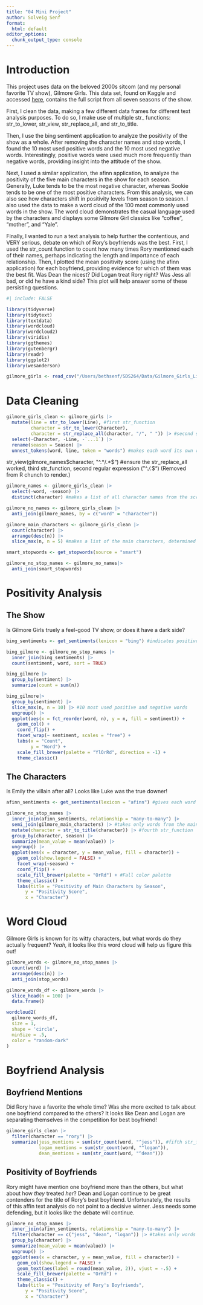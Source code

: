 ```yaml
---
title: "04 Mini Project"
author: Solveig Senf
format:
  html: default
editor_options: 
  chunk_output_type: console
---
```


# Introduction

This project uses data on the beloved 2000s sitcom (and my personal favorite TV show), Gilmore Girls. This data set, found on Kaggle and accessed [here](https://www.kaggle.com/datasets/julqka/gilmore-girls-lines?resource=download), contains the full script from all seven seasons of the show. 

First, I clean the data, making a few different data frames for different text analysis purposes. To do so, I make use of multiple str_ functions: str_to_lower, str_view, str_replace_all, and str_to_title. 

Then, I use the bing sentiment application to analyze the positivity of the show as a whole. After removing the character names and stop words, I found the 10 most used positive words and the 10 most used negative words. Interestingly, positive words were used much more frequently than negative words, providing insight into the attitude of the show. 

Next, I used a similar application, the afinn application,  to analyze the positivity of the five main characters in the show for each season. Generally, Luke tends to be the most negative character, whereas Sookie tends to be one of the most positive characters. From this analysis, we can also see how characters shift in positivity levels from season to season. 
I also used the data to make a word cloud of the 100 most commonly used words in the show. The word cloud demonstrates the casual language used by the characters and displays some Gilmore Girl classics like “coffee”, “mother”, and “Yale”. 

Finally, I wanted to run a text analysis to help further the contentious, and VERY serious, debate on which of Rory’s boyfriends was the best. First, I used the str_count function to count how many times Rory mentioned each of their names, perhaps indicating the length and importance of each relationship. Then, I plotted the mean positivity score (using the afinn application) for each boyfriend, providing evidence for which of them was the best fit. Was Dean the nicest? Did Logan treat Rory right? Was Jess all bad, or did he have a kind side? This plot will help answer some of these persisting questions. 


```r
#| include: FALSE

library(tidyverse)
library(tidytext)
library(textdata)
library(wordcloud)
library(wordcloud2)
library(viridis)
library(ggthemes)
library(gutenbergr)
library(readr)
library(ggplot2)
library(wesanderson)

gilmore_girls <- read_csv("/Users/bethsenf/SDS264/Data/Gilmore_Girls_Lines.csv")
```

# Data Cleaning

```r
gilmore_girls_clean <- gilmore_girls |>
  mutate(line = str_to_lower(Line), #first str_function
         character = str_to_lower(Character), 
         character = str_replace_all(character, "/", " ")) |> #second str_function, first regular expression ("/")
  select(-Character, -Line, -`...1`) |>
  rename(season = Season) |>
  unnest_tokens(word, line, token = "words") #makes each word its own row
```


str_view(gilmore_names$character, "^.*/.*$") #ensure the str_replace_all worked, third str_function, second regular expression ("^.*/.*$") (Removed from R chunch to render.)


```r
gilmore_names <- gilmore_girls_clean |>
  select(-word, -season) |>
  distinct(character) #makes a list of all character names from the script (includes extras with lines)

gilmore_no_names <- gilmore_girls_clean |>
  anti_join(gilmore_names, by = c("word" = "character")) 
```

```r
gilmore_main_characters <- gilmore_girls_clean |>
  count(character) |>
  arrange(desc(n)) |>
  slice_max(n, n = 5) #makes a list of the main characters, determined by number of words spoken
```

```r
smart_stopwords <- get_stopwords(source = "smart")

gilmore_no_stop_names <- gilmore_no_names|>
  anti_join(smart_stopwords) 
```

# Positivity Analysis

## The Show

Is Gilmore Girls truely a feel-good TV show, or does it have a dark side?

```r
bing_sentiments <- get_sentiments(lexicon = "bing") #indicates positive/negative for each word

bing_gilmore <- gilmore_no_stop_names |>
  inner_join(bing_sentiments) |>
  count(sentiment, word, sort = TRUE) 

bing_gilmore |>
  group_by(sentiment) |>
  summarize(count = sum(n))

bing_gilmore|>
  group_by(sentiment) |>
  slice_max(n, n = 10) |> #10 most used positive and negative words
  ungroup() |>
  ggplot(aes(x = fct_reorder(word, n), y = n, fill = sentiment)) +
    geom_col() +  
    coord_flip() +
    facet_wrap(~ sentiment, scales = "free") +
    labs(x = "Count",
         y = "Word") +
    scale_fill_brewer(palette = "YlOrRd", direction = -1) +
    theme_classic()
```

## The Characters

Is Emily the villain after all? Looks like Luke was the true downer!

```r
afinn_sentiments <- get_sentiments(lexicon = "afinn") #gives each word a positivity score 

gilmore_no_stop_names |>
  inner_join(afinn_sentiments, relationship = "many-to-many") |>
  semi_join(gilmore_main_characters) |> #takes only words from the main characters
  mutate(character = str_to_title(character)) |> #fourth str_function
  group_by(character, season) |>
  summarize(mean_value = mean(value)) |>
  ungroup() |>
  ggplot(aes(x = character, y = mean_value, fill = character)) +
    geom_col(show.legend = FALSE) +
    facet_wrap(~season) +
    coord_flip() +
    scale_fill_brewer(palette = "OrRd") + #Fall color palette
    theme_classic() +
    labs(title = "Positivity of Main Characters by Season",
       y = "Positivity Score",
       x = "Character")
```

# Word Cloud

Gilmore Girls is known for its witty characters, but what words do they actually frequent? *Yeah,* it looks like this word cloud will help us figure this out!

```r
gilmore_words <- gilmore_no_stop_names |>
  count(word) |>
  arrange(desc(n)) |>
  anti_join(stop_words)

gilmore_words_df <- gilmore_words |>
  slice_head(n = 100) |>
  data.frame()

wordcloud2(
  gilmore_words_df, 
  size = 1, 
  shape = 'circle',
  minSize = .5,
  color = "random-dark"
)
```

# Boyfriend Analysis

## Boyfriend Mentions

Did Rory have a favorite the whole time? Was she more excited to talk about one boyfriend compared to the others? It looks like Dean and Logan are separating themselves in the competition for best boyfriend! 

```r
gilmore_girls_clean |>
  filter(character == "rory") |>
  summarize(jess_mentions = sum(str_count(word, "^jess")), #fifth str_function, thrid regular expression
            logan_mentions = sum(str_count(word, "^logan")),
            dean_mentions = sum(str_count(word, "^dean")))
```

## Positivity of Boyfriends

Rory might have mention one boyfriend more than the others, but what about how *they* treated *her*? Dean and Logan continue to be great contenders for the title of Rory's best boyfriend. Unfortunately, the results of this affin text analysis do not point to a decisive winner. Jess needs some defending, but it looks like the debate will continue. 

```r
gilmore_no_stop_names |>
  inner_join(afinn_sentiments, relationship = "many-to-many") |>
  filter(character == c("jess", "dean", "logan")) |> #takes only words from rory's boyfriends
  group_by(character) |>
  summarize(mean_value = mean(value)) |>
  ungroup() |>
  ggplot(aes(x = character, y = mean_value, fill = character)) +
    geom_col(show.legend = FALSE) +
    geom_text(aes(label = round(mean_value, 2)), vjust = -.5) +
    scale_fill_brewer(palette = "OrRd") +
    theme_classic() +
    labs(title = "Positivity of Rory's Boyfriends",
       y = "Positivity Score",
       x = "Character") 
```





